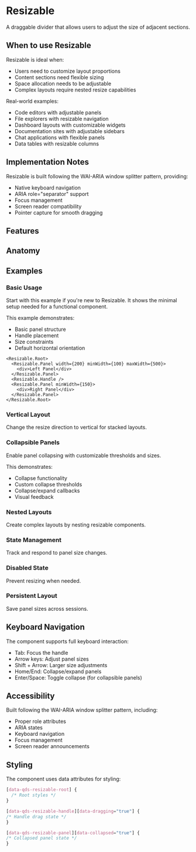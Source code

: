 
# Resizable
A draggable divider that allows users to adjust the size of adjacent sections.

<Showcase name="hero" />

## When to use Resizable

Resizable is ideal when:
- Users need to customize layout proportions
- Content sections need flexible sizing
- Space allocation needs to be adjustable
- Complex layouts require nested resize capabilities

Real-world examples:
- Code editors with adjustable panels
- File explorers with resizable navigation
- Dashboard layouts with customizable widgets
- Documentation sites with adjustable sidebars
- Chat applications with flexible panels
- Data tables with resizable columns

## Implementation Notes

Resizable is built following the WAI-ARIA window splitter pattern, providing:
- Native keyboard navigation
- ARIA role="separator" support
- Focus management
- Screen reader compatibility
- Pointer capture for smooth dragging

## Features
<Features api={api} />

## Anatomy
<AnatomyTable api={api} />

## Examples

### Basic Usage
Start with this example if you're new to Resizable. It shows the minimal setup needed for a functional component.

<Showcase name="hero" />

This example demonstrates:
- Basic panel structure
- Handle placement
- Size constraints
- Default horizontal orientation

```tsx
<Resizable.Root>
  <Resizable.Panel width={200} minWidth={100} maxWidth={500}>
    <div>Left Panel</div>
  </Resizable.Panel>
  <Resizable.Handle />
  <Resizable.Panel minWidth={150}>
    <div>Right Panel</div>
  </Resizable.Panel>
</Resizable.Root>
```
### Vertical Layout
Change the resize direction to vertical for stacked layouts.
<Showcase name="vertical" />

### Collapsible Panels
Enable panel collapsing with customizable thresholds and sizes.
<Showcase name="collapsible" />

This demonstrates:
-	Collapse functionality
-	Custom collapse thresholds
-	Collapse/expand callbacks
-	Visual feedback

### Nested Layouts
Create complex layouts by nesting resizable components.
<Showcase name="custom" />

### State Management
Track and respond to panel size changes.
<Showcase name="callback" />

### Disabled State
Prevent resizing when needed.
<Showcase name="disabled" />

### Persistent Layout
Save panel sizes across sessions.
<Showcase name="persistent" />

## Keyboard Navigation
The component supports full keyboard interaction:
-	Tab: Focus the handle
-	Arrow keys: Adjust panel sizes
-	Shift + Arrow: Larger size adjustments
-	Home/End: Collapse/expand panels
-	Enter/Space: Toggle collapse (for collapsible panels)

## Accessibility
Built following the WAI-ARIA window splitter pattern, including:
-	Proper role attributes
-	ARIA states
-	Keyboard navigation
-	Focus management
-	Screen reader announcements

## Styling
The component uses data attributes for styling:
```css
[data-qds-resizable-root] {
  /* Root styles */
}

[data-qds-resizable-handle][data-dragging="true"] {
/* Handle drag state */
}

[data-qds-resizable-panel][data-collapsed="true"] {
/* Collapsed panel state */
}
```



<APITable api={api} />

